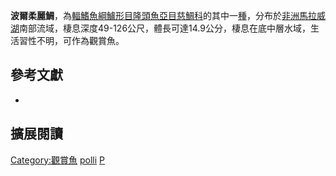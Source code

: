 {{Speciesbox
| name = 波爾柔麗鯛
| status = LC
| status_system = IUCN3.1
| image = 
| image_width = 260px
| image_caption = 
| genus = Placidochromis
| species = polli
| authority = [[Burgess|Burgess]] & [[Axelrod|Axelrod]], 1973
| synonyms = *''Lethrinops polli''<br /><small>Burgess & Axelrod, 1973</small>
}}
'''波爾柔麗鯛'''，為[[輻鰭魚綱|輻鰭魚綱]][[鱸形目|鱸形目]][[隆頭魚亞目|隆頭魚亞目]][[慈鯛科|慈鯛科]]的其中一[[種|種]]，分布於[[非洲|非洲]][[馬拉威湖|馬拉威湖]]南部流域，棲息深度49-126公尺，體長可達14.9公分，棲息在底中層水域，生活習性不明，可作為觀賞魚。

== 參考文獻 ==
*{{FishBase_species|genus=Placidochromis|species=polli|year=2013|month=4}}

== 擴展閱讀 ==
{{refbegin}}
{{wikispecies-inline|Placidochromis polli|波爾柔麗鯛}}
{{refend}}
{{Taxonbar|from=Q3318273}}

[[Category:觀賞魚|Category:觀賞魚]]
[[Category:柔麗鯛屬|polli]]
[[Category:1973年描述的鱼类|P]]


{{鱸形目小作品}}